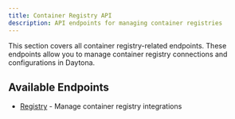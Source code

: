 ```yaml
---
title: Container Registry API
description: API endpoints for managing container registries
---
```


This section covers all container registry-related endpoints. These endpoints allow you to manage container registry connections and configurations in Daytona.

## Available Endpoints

- [Registry](/api/endpoints/registry/registry) - Manage container registry integrations
